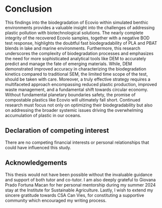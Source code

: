 # Conclusion

This findings into the biodegradation of Ecovio\textregistered\ within simulated benthic environments provides a valuable insight into the challenges of addressing plastic pollution with biotechnological solutions. The nearly complete integrity of the recovered Ecovio\textregistered\ samples, together with a negative BOD test response, highlights the doubtful fast biodegradability of PLA and PBAT blends in lake and marine environments. Furthermore, this research underscores the complexity of biodegradation processes and emphasizes the need for more sophisticated analytical tools like DEM to accurately predict and manage the fate of emerging materials. While, DEM demonstrated improved accuracy in characterizing the biodegradation kinetics compared to traditional SEM, the limited time scope of the test, should be taken with care. Moreover, a truly effective strategy requires a multifaceted approach encompassing reduced plastic production, improved waste management, and a fundamental shift towards circular economy. Without fundamental planetary boundaries safety, the promise of compostable plastics like Ecovio\textregistered\ will ultimately fall short. Continued research must focus not only on optimizing their biodegradability but also on addressing the broader systemic issues driving the overwhelming accumulation of plastic in our oceans.

## Declaration of competing interest {.unlisted .unnumbered}

There are no competing financial interests or personal relationships that could have influenced this study.

## Acknowledgements {.unlisted .unnumbered}

This thesis would not have been possible without the invaluable guidance and support of both tutor and co-tutor. I am also deeply grateful to Giovana Prado Fortuna Macan for her personal mentorship during my summer 2024 stay at the Institute for Sustainable Agriculture. Lastly, I wish to extend my sincere gratitude towards CSA Can Vies, for constituting a supportive community which encouraged my writing process.

